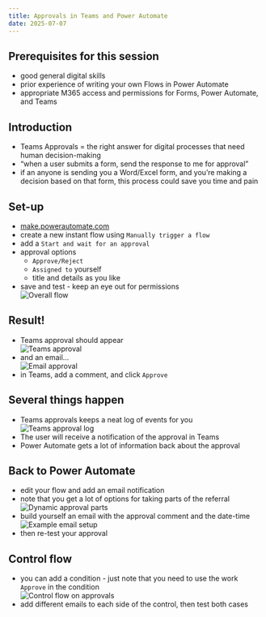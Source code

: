 ---
title: Approvals in Teams and Power Automate
date: 2025-07-07
---

## Prerequisites for this session

-   good general digital skills
-   prior experience of writing your own Flows in Power Automate
-   appropriate M365 access and permissions for Forms, Power Automate, and Teams

## Introduction

-   Teams Approvals = the right answer for digital processes that need human decision-making
-   "when a user submits a form, send the response to me for approval"
- if an anyone is sending you a Word/Excel form, and you're making a decision based on that form, this process could save you time and pain

## Set-up

-   [make.powerautomate.com](https://make.powerautomate.com)
-   create a new instant flow using `Manually trigger a flow`
-   add a `Start and wait for an approval`
-   approval options
    -   `Approve/Reject`
    -   `Assigned to` yourself
    -   title and details as you like
-   save and test - keep an eye out for permissions </br> ![Overall flow](../src/images/clipboard-398192087.png)

## Result!

-   Teams approval should appear </br>![Teams approval](../src/images/clipboard-1858339355.png)
-   and an email... </br>![Email approval](../src/images/clipboard-3242366602.png)
-   in Teams, add a comment, and click `Approve`

## Several things happen

-   Teams approvals keeps a neat log of events for you </br>![Teams approval log](../src/images/clipboard-1263615662.png)
-   The user will receive a notification of the approval in Teams
-   Power Automate gets a lot of information back about the approval

## Back to Power Automate

-   edit your flow and add an email notification
-   note that you get a lot of options for taking parts of the referral </br> ![Dynamic approval parts](../src/images/clipboard-2464098671.png)
-   build yourself an email with the approval comment and the date-time </br>![Example email setup](../src/images/clipboard-3887599392.png)
-   then re-test your approval

## Control flow

-   you can add a condition - just note that you need to use the work `Approve` in the condition </br>![Control flow on approvals](../src/images/clipboard-3044742246.png)
- add different emails to each side of the control, then test both cases

